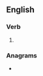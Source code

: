 ==English==

===Verb===
{{head|en|verb form}}

# {{en-past of|snuff}}

===Anagrams===
* {{anagrams|en|a=deffnsu|effunds}}